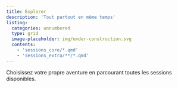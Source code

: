 ```yaml
---
title: Explorer
description: 'Tout partout en même temps'
listing:
  categories: unnumbered
  type: grid
  image-placeholder: img/under-construction.svg
  contents:
    - 'sessions_core/*.qmd'
    - 'sessions_extra/**/*.qmd'
---
```


Choisissez votre propre aventure en parcourant toutes les sessions disponibles.
